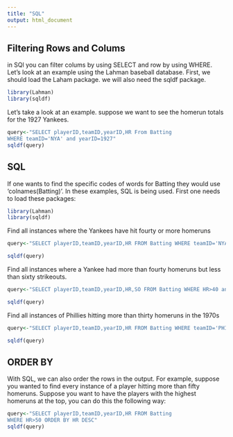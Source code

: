 ```yaml
---
title: "SQL"
output: html_document
---
```


## Filtering Rows and Colums

in SQl you can filter colums by using SELECT and row by using WHERE. Let's look at an example using the Lahman baseball database. First, we should load the Laham package. we will also need the sqldf package.

```r
library(Lahman)
library(sqldf)
```

Let's take a look at an example. suppose we want to see the homerun totals for the 1927 Yankees.
```r
query<-"SELECT playerID,teamID,yearID,HR From Batting
WHERE teamID='NYA' and yearID=1927"
sqldf(query)
```

## SQL
If one wants to find the specific codes of words for Batting they would use 'colnames(Batting)'. In these examples, SQL is being used. First one needs to load these packages:

```r
library(Lahman)
library(sqldf)
```
Find all instances where the Yankees have hit fourty or more homeruns

```r
query<-"SELECT playerID,teamID,yearID,HR FROM Batting WHERE teamID='NYA' and HR>=40"

sqldf(query)
```
Find all instances where a Yankee had more than fourty homeruns but less than sixty strikeouts.

```r
query<-"SELECT playerID,teamID,yearID,HR,SO FROM Batting WHERE HR>40 and SO<60"

sqldf(query)
```

Find all instances of Phillies hitting more than thirty homeruns in the 1970s

```r
query<-"SELECT playerID,teamID,yearID,HR FROM Batting WHERE teamID='PHI' and yearID>=1970 and yearID<=1979 and HR>30"

sqldf(query)
```

## ORDER BY

With SQL, we can also order the rows in the output. For example, suppose you wanted to find every instance of a player hitting more than fifty homeruns. Suppose you want to have the players with the highest homeruns at the top, you can do this the following way:

```r
query<-"SELECT playerID,teamID,yearID,HR FROM Batting
WHERE HR>50 ORDER BY HR DESC"
sqldf(query)
```

